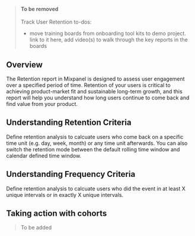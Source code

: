 > #### To be removed
> Track User Retention
> to-dos:
> - move training boards from onboarding tool kits to demo project. link to it here, add video(s) to walk through the key reports in the boards

## Overview
The Retention report in Mixpanel is designed to assess user engagement over a specified period of time. Retention of your users is critical to achieving product-market fit and sustainable long-term growth, and this report will help you understand how long users continue to come back and find value from your product.

## Understanding Retention Criteria
Define retention analysis to calcuate users who come back on a specific time unit (e.g. day, week, month) or any time unit afterwards. You can also switch the retention mode between the default rolling time window and calendar defined time window.

## Understanding Frequency Criteria
Define retention analysis to calcuate users who did the event in at least X unique intervals or in exactly X unique intervals.

## Taking action with cohorts
> To be added
